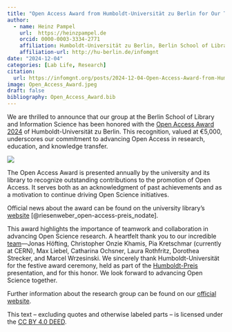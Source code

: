 ```yaml
---
title: "Open Access Award from Humboldt-Universität zu Berlin for Our Team!"
author: 
  - name: Heinz Pampel
    url:  https://heinzpampel.de  
    orcid: 0000-0003-3334-2771
    affiliation: Humboldt-Universität zu Berlin, Berlin School of Library and Information Science (IBI) & Helmholtz Association, Helmholtz Open Science Office 
    affiliation-url: http://hu-berlin.de/infomgnt   
date: "2024-12-04"
categories: [Lab Life, Research]
citation: 
  url: https://infomgnt.org/posts/2024-12-04-Open-Access-Award-from-Humboldt-Universität-zu-Berlin-for-Our-Team     
image: Open_Access_Award.jpeg
draft: false
bibliography: Open_Access_Award.bib 
---
```


We are thrilled to announce that our group at the Berlin School of Library and Information Science has been honored with the [Open Access Award 2024](https://www.ub.hu-berlin.de/de/forschen-publizieren/open-access/preis) of Humboldt-Universität zu Berlin. This recognition, valued at €5,000, underscores our commitment to advancing Open Access in research, education, and knowledge transfer.

![](Open_Access_Award.jpeg)

The Open Access Award is presented annually by the university and its library to recognize outstanding contributions to the promotion of Open Access. It serves both as an acknowledgment of past achievements and as a motivation to continue driving Open Science initiatives.

Official news about the award can be found on the university library's [website](https://blogs.hu-berlin.de/wir_bewegen_buecher/2024/11/29/der-open-access-preis-der-hu-geht-2024-an-den-lehrstuhl-information-management-des-ibi/) [@riesenweber_open-access-preis_nodate].

This award highlights the importance of teamwork and collaboration in advancing Open Science research. A heartfelt thank you to our incredible [team](https://www.ibi.hu-berlin.de/de/forschung/infomanagement/teaminfomanagement)—Jonas Höfting, Christopher Onzie Khamis, Pia Kretschmar (currently at CERN), Max Liebel, Catharina Ochsner, Laura Rothfritz, Dorothea Strecker, and Marcel Wrzesinski. We sincerely thank Humboldt-Universität for the festive award ceremony, held as part of the [Humboldt-Preis](https://www.hu-berlin.de/de/ueberblick/menschen/ehrungen/humboldtpreis/standardseite) presentation, and for this honor. We look forward to advancing Open Science together.

Further information about the research group can be found on our [official website](http://hu.berlin/infomgnt).

This text – excluding quotes and otherwise labeled parts – is licensed under the [CC BY 4.0 DEED](https://creativecommons.org/licenses/by/4.0/deed.de).
